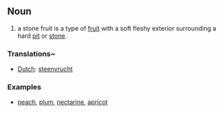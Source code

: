 ==Noun==

#a stone fruit is a type of [[fruit]] with a soft fleshy exterior surrounding a hard [[pit]] or [[stone]]. 

===Translations~===
*[[Dutch]]: [[steenvrucht]]

===Examples===
*[[peach]], [[plum]], [[nectarine]], [[apricot]]
